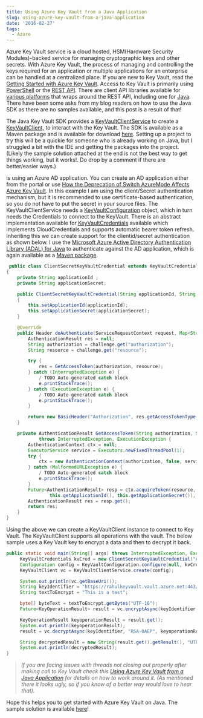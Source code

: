 ```yaml
---
title: Using Azure Key Vault from a Java Application
slug: using-azure-key-vault-from-a-java-application
date: '2016-02-27'
tags:
  - Azure
---
```

Azure Key Vault service is a cloud hosted, HSM(Hardware Security Modules)-backed service for managing cryptographic keys and other secrets. With Azure Key Vault, the process of managing and controlling the keys required for an application or multiple applications for an enterprise can be handled at a centralized place. If you are new to Key Vault, read the [Getting Started with Azure Key Vault](/blog/getting-started-with-azure-key-vault/). Access to Key Vault is primarily using [PowerShell](https://msdn.microsoft.com/en-us/library/dn868052.aspx) or the [REST API](https://msdn.microsoft.com/en-us/library/azure/dn903609.aspx). There are client API libraries available for [various platforms](https://github.com/Azure) that wraps around the REST API, including one for [Java](https://github.com/Azure/azure-sdk-for-java/tree/master/azure-keyvault). There have been some asks from my blog readers on how to use the Java SDK as there are no samples available, and this post is a result of that!

The Java Key Vault SDK provides a [KeyVaultClientService](https://github.com/Azure/azure-sdk-for-java/blob/8bd59520544cf7471f8b3c2e3f9e577e68ff2852/services/keyvault/azure-keyvault/src/main/java/com/microsoft/azure/keyvault/KeyVaultClientService.java) to create a [KeyVaultClient](https://github.com/Azure/azure-sdk-for-java/blob/8bd59520544cf7471f8b3c2e3f9e577e68ff2852/services/keyvault/azure-keyvault/src/main/java/com/microsoft/azure/keyvault/KeyVaultInternalClientImpl.java), to interact with the Key Vault. The SDK is available as a Maven package and is available for download [here](http://search.maven.org/#search%7Cga%7C1%7Ckeyvault). Setting up a project to try this will be a quickie for someone who is already working on Java, but I struggled a bit with the IDE and getting the packages into the project. (Likely the sample solution attached at the end is not the best way to get things working, but it works!. Do drop by a comment if there are better/easier ways.)

<BlogLink
  href="/blog/authenticating-a-client-application-with-azure-key-vault"
  title="Authenticating a Client Application with Azure Key Vault"
  description="This post describes the different methods by which a client application can access Azure Key Vault and use the keys for performing cryptographic activities."
  authorImage="/images/logo-512x512-24.png"
  authorName="Rahul Nath"
  authorTitle="Rahul Pulikkot Nath"
  featureImage="/images/default_ad_settings.PNG"
/> is using an Azure AD application. You can create an AD application either from the portal or use [How the Deprecation of Switch AzureMode Affects Azure Key Vault](/blog/how-the-deprecation-of-switch-azuremode-affects-azure-key-vault/). In this example I am using the client/Secret authentication mechanism, but it is recommended to use certificate-based authentication, so you do not have to put the secret in your source files. The KeyVaultClientService needs a [KeyVaultConfiguration](https://github.com/Azure/azure-sdk-for-java/blob/8bd59520544cf7471f8b3c2e3f9e577e68ff2852/services/keyvault/azure-keyvault/src/main/java/com/microsoft/azure/keyvault/KeyVaultConfiguration.java) object, which in turn needs the Credentials to connect to the KeyVault. There is an abstract implementation available for [KeyVaultCredentials](https://github.com/Azure/azure-sdk-for-java/blob/8bd59520544cf7471f8b3c2e3f9e577e68ff2852/services/keyvault/azure-keyvault/src/main/java/com/microsoft/azure/keyvault/authentication/KeyVaultCredentials.java) available which implements CloudCredentials and supports automatic bearer token refresh. Inheriting this we can create support for the clientid/secret authentication as shown below. I use the [Microsoft Azure Active Directory Authentication Library (ADAL) for Java](https://github.com/AzureAD/azure-activedirectory-library-for-java) to authenticate against the AD application, which is again available as a [Maven package](http://search.maven.org/#search%7Cga%7C1%7Cg%3A%22com.microsoft.aad").

```java
 public class ClientSecretKeyVaultCredential extends KeyVaultCredentials
{
	private String applicationId ;
	private String applicationSecret;

	public ClientSecretKeyVaultCredential(String applicationId, String applicationSecret)
	{
		this.setApplicationId(applicationId);
		this.setApplicationSecret(applicationSecret);
	}

	@Override
	public Header doAuthenticate(ServiceRequestContext request, Map<String, String> challenge) {
		AuthenticationResult res = null;
		String authorization = challenge.get("authorization");
		String resource = challenge.get("resource");

		try {
			res = GetAccessToken(authorization, resource);
		} catch (InterruptedException e) {
			/ TODO Auto-generated catch block
			e.printStackTrace();
		} catch (ExecutionException e) {
			/ TODO Auto-generated catch block
			e.printStackTrace();
		}

		return new BasicHeader("Authorization", res.getAccessTokenType() + " " + res.getAccessToken());
	}

	private AuthenticationResult GetAccessToken(String authorization, String resource)
			throws InterruptedException, ExecutionException {
		AuthenticationContext ctx = null;
		ExecutorService service = Executors.newFixedThreadPool(1);
		try {
			ctx = new AuthenticationContext(authorization, false, service);
		} catch (MalformedURLException e) {
			/ TODO Auto-generated catch block
			e.printStackTrace();
		}
		Future<AuthenticationResult> resp = ctx.acquireToken(resource, new ClientCredential(
				this.getApplicationId(), this.getApplicationSecret()), null);
		AuthenticationResult res = resp.get();
		return res;
	}
}


```

Using the above we can create a KeyVaultClient instance to connect to Key Vault. The KeyVaultClient supports all operations with the vault. The below sample uses a Key Vault key to encrypt a data and then to decrypt it back.

```java
public static void main(String[] args) throws InterruptedException, ExecutionException, URISyntaxException, UnsupportedEncodingException {
     KeyVaultCredentials kvCred = new ClientSecretKeyVaultCredential("AD Application ID", "AD Application Secret");
     Configuration config = KeyVaultConfiguration.configure(null, kvCred);
     KeyVaultClient vc = KeyVaultClientService.create(config);

     System.out.println(vc.getBaseUri());
     String keyIdentifier = "https://rahulkeyvault.vault.azure.net:443/keys/NewKey";
     String textToEncrypt = "This is a test";

     byte[] byteText = textToEncrypt.getBytes("UTF-16");
     Future<KeyOperationResult> result = vc.encryptAsync(keyIdentifier, JsonWebKeyEncryptionAlgorithm.RSAOAEP, byteText);

     KeyOperationResult keyoperationResult = result.get();
     System.out.println(keyoperationResult);
     result = vc.decryptAsync(keyIdentifier, "RSA-OAEP", keyoperationResult.getResult());

     String decryptedResult = new String(result.get().getResult(), "UTF-16");
     System.out.println(decryptedResult);
}

```

> _If you are facing issues with threads not closing out properly after making call to Key Vault check this [Using Azure Key Vault from a Java Application](/blog/using-azure-key-vault-from-a-java-application/) for details on how to work around it. (As mentioned there it looks ugly, so if you know of a better way would love to hear that)._

Hope this helps you to get started with Azure Key Vault on Java. The sample solution is available [here](https://github.com/rahulpnath/Blog/tree/master/AzureKeyVaultUsingJavaClient)!
